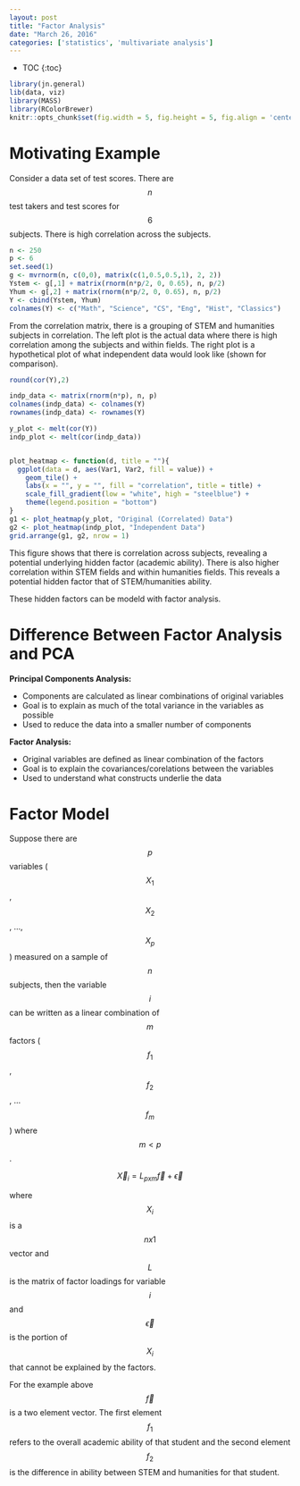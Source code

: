 ```yaml
---
layout: post
title: "Factor Analysis"
date: "March 26, 2016"
categories: ['statistics', 'multivariate analysis']
---
```


* TOC
{:toc}

```r
library(jn.general)
lib(data, viz)
library(MASS)
library(RColorBrewer)
knitr::opts_chunk$set(fig.width = 5, fig.height = 5, fig.align = 'center')
```


# Motivating Example
Consider a data set of test scores. There are $$n$$ test takers and test scores for $$6$$ subjects. There is high correlation across the subjects. 

```r
n <- 250
p <- 6
set.seed(1)
g <- mvrnorm(n, c(0,0), matrix(c(1,0.5,0.5,1), 2, 2))
Ystem <- g[,1] + matrix(rnorm(n*p/2, 0, 0.65), n, p/2)
Yhum <- g[,2] + matrix(rnorm(n*p/2, 0, 0.65), n, p/2)
Y <- cbind(Ystem, Yhum)
colnames(Y) <- c("Math", "Science", "CS", "Eng", "Hist", "Classics")
```

From the correlation matrix, there is a grouping of STEM and humanities subjects in correlation. The left plot is the actual data where there is high correlation among the subjects and within fields. The right plot is a hypothetical plot of what independent data would look like (shown for comparison).

```r
round(cor(Y),2)

indp_data <- matrix(rnorm(n*p), n, p)
colnames(indp_data) <- colnames(Y)
rownames(indp_data) <- rownames(Y)

y_plot <- melt(cor(Y))
indp_plot <- melt(cor(indp_data))


plot_heatmap <- function(d, title = ""){
  ggplot(data = d, aes(Var1, Var2, fill = value)) +
    geom_tile() + 
    labs(x = "", y = "", fill = "correlation", title = title) + 
    scale_fill_gradient(low = "white", high = "steelblue") +
    theme(legend.position = "bottom")
}
g1 <- plot_heatmap(y_plot, "Original (Correlated) Data")
g2 <- plot_heatmap(indp_plot, "Independent Data")
grid.arrange(g1, g2, nrow = 1)
```

This figure shows that there is correlation across subjects, revealing a potential underlying hidden factor (academic ability). There is also higher correlation within STEM fields and within humanities fields. This reveals a potential hidden factor that of STEM/humanities ability.

These hidden factors can be modeld with factor analysis. 

# Difference Between Factor Analysis and PCA

**Principal Components Analysis:**

* Components are calculated as linear combinations of original variables
* Goal is to explain as much of the total variance in the variables as possible
* Used to reduce the data into a smaller number of components

**Factor Analysis:**

* Original variables are defined as linear combination of the factors
* Goal is to explain the covariances/corelations between the variables
* Used to understand what constructs underlie the data

# Factor Model

Suppose there are $$p$$ variables ($$X_1$$, $$X_2$$, ..., $$X_p$$) measured on a sample of $$n$$ subjects, then the variable $$i$$ can be written as a linear combination of $$m$$ factors ($$f_1$$, $$f_2$$, ... $$f_m$$) where $$m < p$$.

$$\overrightarrow{X}_i = L_{pxm} \overrightarrow{f} + \overrightarrow{\epsilon}$$

where $$X_i$$ is a $$nx1$$ vector and $$L$$ is the matrix of factor loadings for variable $$i$$ and $$\overrightarrow{\epsilon}$$ is the portion of $$X_i$$ that cannot be explained by the factors.

For the example above $$\overrightarrow{f}$$ is a two element vector. The first element $$f_{1}$$ refers to the overall academic ability of that student and the second element $$f_{2}$$ is the difference in ability between STEM and humanities for that student. 


